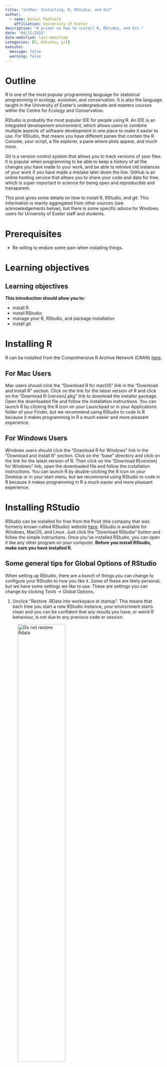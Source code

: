 ```yaml
---
title: "intRos: Installing, R, RStudio, and Git"
author: 
  - name: Daniel Padfield
    affiliation: University of Exeter
description: "A primer on how to install R, RStudio, and Git."
date: "04/21/2023"
date-modified: last-modified
categories: [R, RStudio, git]
execute:
  message: false
  warning: false
---
```


# Outline

R is one of the most popular programming language for statistical programming in ecology, evolution, and conservation. It is also the language taught in the University of Exeter's undergraduate and masters courses within the Centre for Ecology and Conservation.

RStudio is probably the most popular IDE for people using R. An IDE is an integrated development environment, which allows users to combine multiple aspects of software development in one place to make it easier to use. For RStudio, that means you have different panes that contain the R Console, your script, a file explorer, a pane where plots appear, and much more.

Git is a version control system that allows you to track versions of your files. It is popular when programming to be able to keep a history of all the changes you have made to your work, and be able to retrieve old instances of your work if you have made a mistake later down the line. GitHub is an online hosting service that allows you to share your code and data for free, which is super important in science for being open and reproducible and transparent.

This post gives some details on how to install R, RStudio, and git. This information is mainly aggregated from other sources (see acknowledgements below), but there is some specific advice for Windows users for University of Exeter staff and students.

# Prerequisites

-   Be willing to endure some pain when installing things.

# Learning objectives

::: callout-note
# Learning objectives

**This introduction should allow you to:**

-   install R
-   install RStudio
-   manage your R, RStudio, and package installation
-   install git
:::

# Installing R

R can be installed from the Comprehensive R Archive Network (CRAN) [here](https://www.stats.bris.ac.uk/R/).

## For Mac Users

Mac users should click the "Download R for macOS" link in the "Download and Install R" section. Click on the link for the latest version of R and click on the "Download R-\[version\].pkg" link to download the installer package. Open the downloaded file and follow the installation instructions. You can launch R by clicking the R icon on your Launchpad or in your Applications folder of your Finder, but we recommend using RStudio to code in R because it makes programming in R a much easier and more pleasant experience.

## For Windows Users

Windows users should click the "Download R for Windows" link in the "Download and Install R" section. Click on the "base" directory and click on the link for the latest version of R. Then click on the "Download R\[version\] for Windows" link, open the downloaded file and follow the installation instructions. You can launch R by double-clicking the R icon on your Desktop or in your start menu, but we recommend using RStudio to code in R because it makes programming in R a much easier and more pleasant experience.

# Installing RStudio

RStudio can be installed for free from the Posit (the company that was formerly known called RStudio) website [here](https://posit.co/download/rstudio-desktop/). RStudio is available for Windows, MacOS, and Linux. Just click the "Download RStudio" button and follow the simple instructions. Once you've installed RStudio, you can open it like any other program on your computer. **Before you install RStudio, make sure you have installed R.**

## Some general tips for Global Options of RStudio

When setting up RStudio, there are a bunch of things you can change to configure your RStudio to how you like it. Some of these are likely personal, but we have some settings we like to use. These are settings you can change by clicking Tools -\> Global Options.

1.  Unclick "Restore .RData into workspace at startup". This means that each time you start a new RStudio instance, your environment starts clean and you can be confident that any results you have, or weird R behaviour, is not due to any previous code or session.

![Do not restore Rdata](restore_rdata.png){width="60%"}

2.  Unclick "Restore most recently opened project at startup". This means that when you start a new RStudio, it will open an RStudio not associated with a project. This is more of a personal preference of mine as more often than not I have multiple RStudio instances open not associated with the same work, and I got tired of closing the project of new RStudio instances.

![Do not restore most recent project](restore_project.png){width="60%"}

3.  In the "Code" tab, tick "Soft-wrap R source files". This means that instead of having long lines of code that go off of your source pane and require you to move from left-to-right to view them, the source pane instead "soft-wraps" them into a new line, while preserving the fact that they are, in fact, a single line of code.

![Turn on Soft wrap](soft_wrap.png){width="60%"}

4.  In the "Code -\> Display" tab, unclick "Show Margin" which will get rid of the annoying line that can be present in the Source pane sometimes.

![Turn off Show margin](show_margin.png){width="60%"}

5.  I leave the default colours on for RStudio, but you can change to black background (and loads of other alternatives) in the "Appearance" tab.

## Managing where your R packages install

Over many years, I have helped a fair few people at the University try and work out how to install R packages on their University computers. This has mainly been on Windows machines, and is most likely due to the lack of read/write access wherever R by default chooses to install packages.

Consequently, it might be good for you to choose a new location on your computer where your R packages will install. And if you cannot install R packages at the moment then we are here to help! You can learn how to do change the default location your R packages install into by watching [this video](https://rfortherestofus.com/2021/09/how-to-set-your-default-package-install-location-in-r/), but we will whizz through the process here too.

1.  Check where R is installing packages by typing **.libPaths()** into your R console.

2.  Create a new folder which you would like to install packages, somewhere where you **DEFINITELY** have read/write access (e.g. "\~/Desktop/r_packages")

3.  We can then change **.libPaths()** for this R session.

![Change where you R packages install in an individual session](change_libpaths.png){width="60%"}

4.  However, when we start a new R session, this change will be lost. To change it by default for R, we need to change our .Renviron file, which allows us to change variables that R looks for every time it starts. To easily manipulate this file, we will first install the R package **usethis** using **install.packages(usethis)**. It should install into the new directory you have just created, for me it installed into "\~/Desktop/r_packages".

5.  Run **usethis::edit_r_environ()** in your Console and it should open your .Renviron file in your source pane. From here, add **R_LIBS_USER="\~/Desktop/r_packages"** to it (obviously change the folder name to the folder you have created), click Save, and close the file.

![Run usethis::edit_r_environ](edit_r_environ.png){width="60%"}

6.  Now when you start a new R instance, your chosen folder should be present when you run **.libPaths()** and you should not have problems installing R packages anymore!

![.libPaths() changes by default](libpaths2.png){width="60%"}

# Installing git

To check if Git is installed on a Windows or Mac machine, follow these steps:

For Windows:

1.  Open the Command Prompt by pressing the "Windows Key + R" and typing "cmd" in the "Run" dialog box, or open "Git Bash" (or use the Terminal tab of your RStudio).
2.  Type "git --version" and press Enter.
3.  If git is installed, the version number of git will be displayed in the Command Prompt.

For Mac:

1.  Open the Terminal application by finding it on your Launchpad or Applications folder in your Finder (or in the Terminal tab of your RStudio).
2.  Type "git --version" and press Enter.
3.  If git is installed, the version number of git will be displayed in the Terminal window.

Even if git is installed, it is probably a good idea to update to the latest version. git has very good backwards compatibility so it is very unlikely that updating will break anything.

## For Mac Users

Git can be installed on Mac from some of the options on the git [website](https://git-scm.com/download/mac). Another alternative is [GitHub Desktop](https://desktop.github.com/), which will install the latest version of Git with itself if you do not already have it.

## For Windows Users

Git can be installed from [gitforwindows](https://gitforwindows.org/), but if you install [GitHub Desktop](https://desktop.github.com/), the latest version of Git will be installed if you do not already have it. With GitHub Desktop, you get a command line version of Git with a robust GUI.

## Make a GitHub profile

Git is version control on your local machine, to share code with other you should create a GitHub (or GitLab) profile. Information on setting up a GitHub account can be found [here](https://docs.github.com/en/get-started/onboarding/getting-started-with-your-github-account).

## Configure GitHub with local git and RStudio

Now we have git, R, and RStudio installed, and an RStudio profile, we need to make sure they can all talk each other, and that you can communicate with your GitHub profile from your local machine. An extensive walkthrough is available [here](https://happygitwithr.com/connect-intro.html), but we will cover the main steps.

First, we need to create an access token so that GitHub can securely link your local computer to GitHub. To do this go to [Settings -> Developer Settings -> Tokens](https://github.com/settings/tokens) and create an access token. 

For the scopes, I ticked most that I thought would be useful and understood, which were **gist**, **repo**, **user**, **workflow**. Make sure you name it something useful like "R:GitHubPAT" so that is makes sense if you ever need to make a new token.

Once this code is created, save it to your clipboard or in a text editor while we are storing it in your RStudio. Once you close the webpage you will never see this token again, so make sure you make a note of it! Then going forwards, treat this access token as you would a password. For some of you that might mean using a password manager, and for some of you that might mean a book, your hand, or post it notes on your computer screen.

We will use the R package **gitcreds** to associate your GitHub PAT with RStudio. First install **gitcreds** using **install.packages('gitcreds')**. If you want a way to be able to install and load R packages from CRAN, GitHub, and Bioconductor in a simpler way without calls to both **install.packages()** and **library()**, then I recommend looking at [**librarian**](https://github.com/DesiQuintans/librarian)!

Next run **gitcreds::gitcreds_set()** and follow the prompts. Specifically make sure you copy in your GitHub PAT!

![gitcreds_set()](gitcreds_set.png){width="60%"}

Once you have set this, you can check it has stored properly using **gitcreds::gitcreds_get()**.

This should mean you are ready to roll (i.e. Git and GitHub like a boss), but if you are getting stuck some common troubleshoots can be found [here](https://happygitwithr.com/https-pat.html#pat-troubleshooting).

One thing you can check is that RStudio knows where your git executable is. In Tools -> Global Options, you can check where git is stored and being accessed from.

![Check where RStudio is looking for git](check_git_rstudio.png){width="60%"}

# Summary

After this guide, you should have installed R, RStudio, and git on your machine, and also know a little more about how to check where your R packages are installing and some handy RStudio options.

### Additional Resources

-   This [online book](https://happygitwithr.com/) about using R and RStudio and git is incredible.

### Acknowledgements

We did not create this content alone! Inspiration, tips, and resources have been borrowed from multiple sources.

-   We took inspiration from this [blog post](https://www.r-bloggers.com/2019/05/my-rstudio-configuration/) about someone's RStudio configuration.
-   We watched [this video](https://rfortherestofus.com/2021/09/how-to-set-your-default-package-install-location-in-r/) on how to change the location for installing R packages.
-   We enjoyed [this thread](https://community.rstudio.com/t/should-i-update-all-my-r-packages-frequently-yes-no-why/5856/6) on whether we should update R and our R packages regularly. In conclusion, yes probably.
-   Some of the content was created using ChatGPT.
